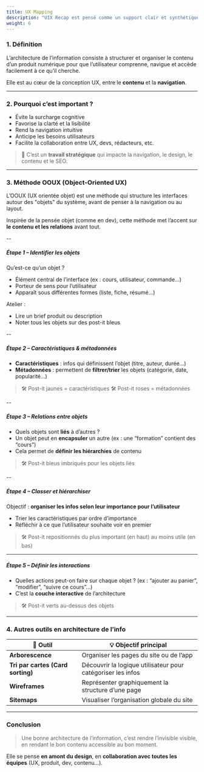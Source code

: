 ```yaml
---
title: UX Mapping
description: "UIX Recap est pensé comme un support clair et synthétique : un outil pratique pour réviser, enseigner ou s’inspirer."
weight: 6
---
```


### 1. Définition

L’architecture de l’information consiste à structurer et organiser le contenu d’un produit numérique pour que l’utilisateur comprenne, navigue et accède facilement à ce qu’il cherche.


Elle est au cœur de la conception UX, entre le **contenu** et la **navigation**.

---

### 2. Pourquoi c’est important ?

- Évite la surcharge cognitive
- Favorise la clarté et la lisibilité
- Rend la navigation intuitive
- Anticipe les besoins utilisateurs
- Facilite la collaboration entre UX, devs, rédacteurs, etc.

> 📌 C’est un **travail stratégique** qui impacte la navigation, le design, le contenu et le SEO.

---

### 3. Méthode OOUX (Object-Oriented UX)

L’OOUX (UX orientée objet) est une méthode qui structure les interfaces autour des "objets" du système, avant de penser à la navigation ou au layout.

Inspirée de la pensée objet (comme en dev), cette méthode met l’accent sur **le contenu et les relations** avant tout.

--

##### Étape 1 – Identifier les objets

Qu’est-ce qu’un objet ?

- Élément central de l’interface (ex : cours, utilisateur, commande…)
- Porteur de sens pour l’utilisateur
- Apparaît sous différentes formes (liste, fiche, résumé…)

Atelier :

- Lire un brief produit ou description
- Noter tous les objets sur des post-it bleus

--

##### Étape 2 – Caractéristiques & métadonnées

- **Caractéristiques** : infos qui définissent l’objet (titre, auteur, durée…)
- **Métadonnées** : permettent de **filtrer/trier** les objets (catégorie, date, popularité…)

> 🛠 Post-it jaunes = caractéristiques
> 🛠 Post-it roses = métadonnées

--

##### Étape 3 – Relations entre objets

- Quels objets sont **liés** à d’autres ?
- Un objet peut en **encapsuler** un autre (ex : une “formation” contient des “cours”)
- Cela permet de **définir les hiérarchies** de contenu

> 🛠 Post-it bleus imbriqués pour les objets liés

--

##### Étape 4 – Classer et hiérarchiser

Objectif : **organiser les infos selon leur importance pour l’utilisateur**

- Trier les caractéristiques par ordre d’importance
- Réfléchir à ce que l’utilisateur souhaite voir en premier

> 🛠 Post-it repositionnés du plus important (en haut) au moins utile (en bas)

---

##### Étape 5 – Définir les interactions

- Quelles actions peut-on faire sur chaque objet ? (ex : “ajouter au panier”, “modifier”, “suivre ce cours”…)
- C’est la **couche interactive** de l’architecture

> 🛠 Post-it verts au-dessus des objets

---

### 4. Autres outils en architecture de l’info

| 🧰 Outil | 💡 Objectif principal |
| --- | --- |
| **Arborescence** | Organiser les pages du site ou de l’app |
| **Tri par cartes (Card sorting)** | Découvrir la logique utilisateur pour catégoriser les infos |
| **Wireframes** | Représenter graphiquement la structure d’une page |
| **Sitemaps** | Visualiser l’organisation globale du site |

---

### Conclusion

> Une bonne architecture de l’information, c’est rendre l’invisible visible, en rendant le bon contenu accessible au bon moment.


Elle se pense **en amont du design**, en **collaboration avec toutes les équipes** (UX, produit, dev, contenu…).